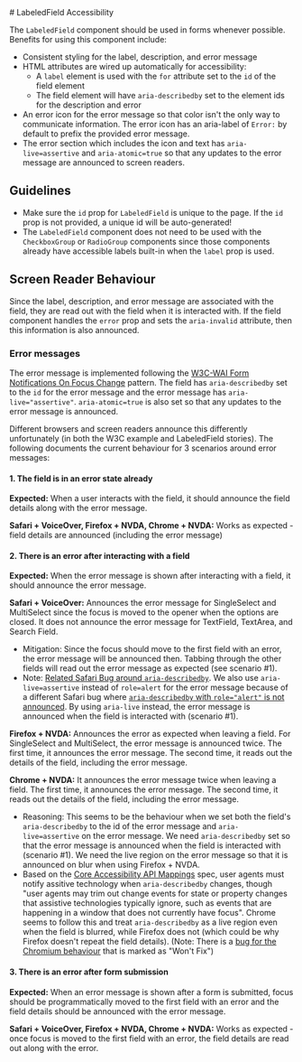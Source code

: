 
<Meta title="Packages / LabeledField / Accessibility" />
# LabeledField Accessibility

The `LabeledField` component should be used in forms whenever possible. Benefits
for using this component include:
- Consistent styling for the label, description, and error message
- HTML attributes are wired up automatically for accessibility:
  - A `label` element is used with the `for` attribute set to the
  `id` of the field element
  - The field element will have `aria-describedby` set to the element ids for
  the description and error
- An error icon for the error message so that color isn't the only way to
communicate information. The error icon has an aria-label of `Error:` by default
to prefix the provided error message.
- The error section which includes the icon and text has `aria-live=assertive`
and `aria-atomic=true` so that any updates to the error message are announced to
screen readers.


## Guidelines
- Make sure the `id` prop for `LabeledField` is unique to the page. If the `id`
prop is not provided, a unique id will be auto-generated!
- The `LabeledField` component does not need to be used with the `CheckboxGroup`
 or `RadioGroup` components since those components already have accessible labels
 built-in when the `label` prop is used.

## Screen Reader Behaviour

Since the label, description, and error message are associated with the field,
they are read out with the field when it is interacted with. If the field component
handles the `error` prop and sets the `aria-invalid` attribute, then this
information is also announced.

### Error messages

The error message is implemented following the
[W3C-WAI Form Notifications On Focus Change](https://www.w3.org/WAI/tutorials/forms/notifications/#on-focus-change)
pattern. The field has `aria-describedby` set to the `id` for the error message
and the error message has `aria-live="assertive"`. `aria-atomic=true` is also set
so that any updates to the error message is announced.

Different browsers and screen readers announce this differently unfortunately
(in both the W3C example and LabeledField stories). The following documents the
current behaviour for 3 scenarios around error messages:

#### 1. The field is in an error state already

**Expected:** When a user interacts with the field, it should announce the field
details along with the error message.

**Safari + VoiceOver, Firefox + NVDA, Chrome + NVDA:** Works as expected - field
details are announced (including the error message)

#### 2. There is an error after interacting with a field

**Expected:** When the error message is shown after interacting with a field, it
should announce the error message.

**Safari + VoiceOver:** Announces the error message for SingleSelect and MultiSelect
since the focus is moved to the opener when the options are closed. It does not
announce the error message for TextField, TextArea, and Search Field.
- Mitigation: Since the focus should move to the first field with an error, the
error message will be announced then. Tabbing through the other fields will
read out the error message as expected (see scenario #1).
- Note: [Related Safari Bug around `aria-describedby`](https://bugs.webkit.org/show_bug.cgi?id=262895#c22).
We also use `aria-live=assertive` instead of `role=alert` for the error
message because of a different Safari bug where [`aria-describedby` with
`role="alert"` is not announced](https://bugs.webkit.org/show_bug.cgi?id=270943).
By using `aria-live` instead, the error message is announced when the field is
interacted with (scenario #1).


**Firefox + NVDA:** Announces the error as expected when leaving a field. For
SingleSelect and MultiSelect, the error message is announced twice. The first
time, it announces the error message. The second time, it reads out the details
of the field, including the error message.

**Chrome + NVDA:** It announces the error message twice when leaving a field. The
first time, it announces the error message. The second time, it reads out the
details of the field, including the error message.
- Reasoning: This seems to be the behaviour when we set both the field's
`aria-describedby` to the id of the error message and `aria-live=assertive` on
the error message. We need `aria-describedby` set so that the error message is
announced when the field is interacted with (scenario #1). We need the live region
on the error message so that it is announced on blur when using Firefox + NVDA.
- Based on the [Core Accessibility API Mappings](https://www.w3.org/TR/core-aam-1.2/#event-aria-describedby) spec,
user agents must notify assitive technology when `aria-describedby` changes,
though "user agents may trim out change events for state or property changes that
assistive technologies typically ignore, such as events that are happening in a
window that does not currently have focus". Chrome seems to follow this and
treat `aria-describedby` as a live region even when the field is blurred,
while Firefox does not (which could be why Firefox doesn't repeat the field
details). (Note: There is a [bug for the Chromium behaviour](https://issues.chromium.org/issues/41449536)
that is marked as "Won't Fix")

#### 3. There is an error after form submission

**Expected:** When an error message is shown after a form is submitted, focus
should be programmatically moved to the first field with an error and the field
details should be announced with the error message.

**Safari + VoiceOver, Firefox + NVDA, Chrome + NVDA:** Works as expected - once
focus is moved to the first field with an error, the field details are read out
along with the error.


